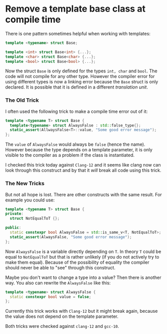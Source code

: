 # Remove a template base class at compile time 

There is one pattern sometimes helpful when working with templates:
```cpp
template <typename> struct Base;

template <int> struct Base<int> {...};
template <char> struct Base<char> {...};
template <bool> struct Base<bool> {...};
```
Now the struct `Base` is only defined for the types `int, char` and `bool`. The code will not compile for any other type. However the compiler error for using different types is now a linking error because the `Base` struct is only declared. It is possible that it is defined in a different _translation unit_.

### The Old Trick
I often used the following trick to make a compile time error out of it:
```cpp
template <typename T> struct Base {
  template<typename> struct AlwaysFalse : std::false_type{};
  static_assert(AllwaysFalse<T>::value, "Some good error message");
};
```
The `value` of `AlwaysFalse` would always be `false` (hence the name). However because the type depends on a template parameter, it is only visible to the compiler as a problem if the class is instantiated.

I checked this trick today against `Clang-12` and it seems like clang now can look through this construct and by that it _will_ break all code using this trick. 

### The New Tricks
But not all hope is lost. There are other constructs with the same result. For example you could use:
```cpp
template <typename T> struct Base {
private:
  struct NotEqualToT {};

public:
  static constexpr bool AlwaysFalse = std::is_same_v<T, NotEqualToT>;
  static_assert(AlwaysFalse, "Some good error message");
};
```
Now `AlwaysFalse` is a variable directly depending on `T`. In theory `T` could be equal to `NotEqualToT` but that is rather unlikely (if you do not actively try to make them equal). Because of the possibility of equality the compiler should never be able to "see" through this construct.

Maybe you don't want to change a type into a value? Then there is another way. You also can rewrite the `AlwaysFalse` like this:
```cpp
template <typename> struct AlwaysFalse {
  static constexpr bool value = false;
};
```
Currently this trick works with `Clang-12` but it might break again, because the value does not depend on the template parameter.

Both tricks were checked against `clang-12` and `gcc-10`.
